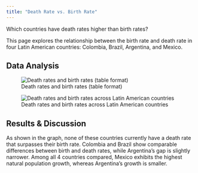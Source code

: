 ```yaml
---
title: "Death Rate vs. Birth Rate"
---
```


Which countries have death rates higher than birth rates?

This page explores the relationship between the birth rate and death rate in four Latin American countries: Colombia, Brazil, Argentina, and Mexico.

## Data Analysis 
![Death rates and birth rates (table format)](figures/pd_tab.png) 

![Death rates and birth rates across Latin American countries](figures/pop_decline.png) 

## Results & Discussion 
As shown in the graph, none of these countries currently have a death rate that surpasses their birth rate. Colombia and Brazil show comparable differences between birth and death rates, while Argentina's gap is slightly narrower. Among all 4 countries compared, Mexico exhibits the highest natural population growth, whereas Argentina's growth is smaller.
